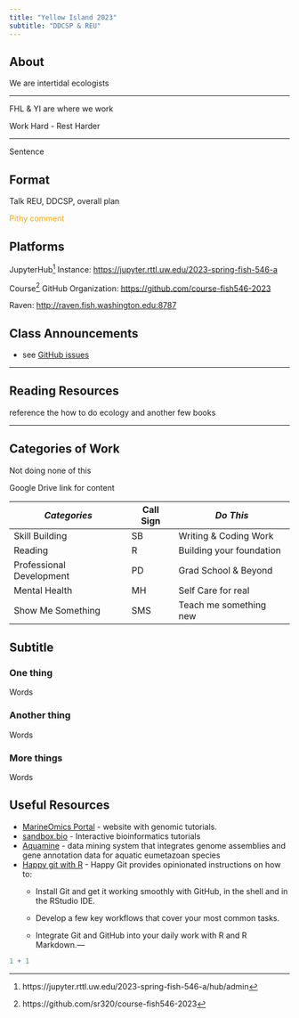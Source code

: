 ```yaml
---
title: "Yellow Island 2023"
subtitle: "DDCSP & REU"
---
```


## About

We are intertidal ecologists

------------------------------------------------------------------------

FHL & YI are where we work

::: callout-note
Work Hard - Rest Harder
:::

------------------------------------------------------------------------

Sentence

## Format

Talk REU, DDCSP, overall plan

::: {.callout-important style="color: orange"}
Pithy comment
:::

## Platforms

JupyterHub[^1] Instance: <https://jupyter.rttl.uw.edu/2023-spring-fish-546-a>

[^1]: https://jupyter.rttl.uw.edu/2023-spring-fish-546-a/hub/admin

Course[^2] GitHub Organization: <https://github.com/course-fish546-2023>

[^2]: https://github.com/sr320/course-fish546-2023

Raven: <http://raven.fish.washington.edu:8787>

## Class Announcements

-   see [GitHub issues](https://github.com/course-fish546-2023/assistance/issues?q=is%3Aissue+is%3Aopen+label%3AAnnouncement)

------------------------------------------------------------------------

## Reading Resources

reference the how to do ecology and another few books

------------------------------------------------------------------------

## Categories of Work

Not doing none of this

Google Drive link for content

| *Categories*             | Call Sign | *Do This*                |
|--------------------------|-----------|--------------------------|
| Skill Building           | SB        | Writing & Coding Work    |
| Reading                  | R         | Building your foundation |
| Professional Development | PD        | Grad School & Beyond     |
| Mental Health            | MH        | Self Care for real       |
| Show Me Something        | SMS       | Teach me something new   |

## Subtitle

### One thing

Words

### Another thing

Words

### More things

Words

## Useful Resources

-   [MarineOmics Portal](https://marineomics.github.io) - website with genomic tutorials.
-   [sandbox.bio](https://sandbox.bio) - Interactive bioinformatics tutorials
-   [Aquamine](https://aquamine.elsiklab.missouri.edu/) - data mining system that integrates genome assemblies and gene annotation data for aquatic eumetazoan species
-   [Happy git with R](https://happygitwithr.com/index.html) - Happy Git provides opinionated instructions on how to:
    -   Install Git and get it working smoothly with GitHub, in the shell and in the RStudio IDE.

    -   Develop a few key workflows that cover your most common tasks.

    -   Integrate Git and GitHub into your daily work with R and R Markdown.---

```r
1 + 1
```
